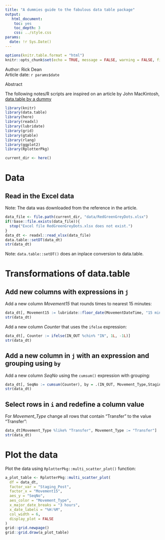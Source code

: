 ```yaml
---
title: "A dummies guide to the fabulous data table package"
output: 
   html_document:
    toc: yes
    toc_depth: 3
    css: ../style.css
params:
  date: !r Sys.Date()      
---
```


```r
options(knitr.table.format = "html")
knitr::opts_chunk$set(echo = TRUE, message = FALSE, warning = FALSE, fig.width = 12, fig.height = 8)
```

<div>Author: Rick Dean</div>
<div>Article date: `r params$date`</div>

<div class="abstract">
  <p class="abstract">Abstract</p>
The following notes/R scripts are inspired on an article by John MacKintosh, [data.table by a dummy](https://johnmackintosh.net/blog/2019-06-30-datatable-by-a-dummy/)
</div>

```r
library(knitr)
library(data.table)
library(here)
library(readxl)
library(lubridate)
library(grid)
library(gtable)
library(rlang)
library(ggplot2)
library(RplotterPkg)

current_dir <- here()
```

# Data
## Read in the Excel data
<div class="note">Note: The data was downloaded from the reference in the article.</div>

```r
data_file <- file.path(current_dir, "data/RedGreenGreyDots.xlsx")
if(!base::file.exists(data_file)){
  stop("Excel file RedGreenGreyDots.xlsx does not exist.")
}
data_dt <- readxl::read_xlsx(data_file)
data.table::setDT(data_dt)
str(data_dt)
```

<div class="note">Note: `data.table::setDT()` does an inplace conversion to data.table.</div>

# Transformations of data.table
## Add new columns with expressions in `j`
Add a new column *Movement15* that rounds times to nearest 15 minutes:
```r
data_dt[, Movement15 := lubridate::floor_date(MovementDateTime, "15 minutes")]
str(data_dt)
```


Add a new column *Counter* that uses the `ifelse` expression:
```r
data_dt[, Counter := ifelse(IN_OUT %chin% "IN", 1L, -1L)]
str(data_dt)
```

## Add a new column in `j` with an expression and grouping using `by`
Add a new column *SeqNo* using the `cumsum()` expression with grouping:
```r
data_dt[, SeqNo := cumsum(Counter), by = .(IN_OUT, Movement_Type,Staging_Post,Movement15)]
str(data_dt)
```

## Select rows in `i` and redefine a column value
For *Movement_Type* change all rows that contain "Transfer" to the value "Transfer":
```r
data_dt[Movement_Type %like% "Transfer", Movement_Type := "Transfer"]
str(data_dt)
```

# Plot the data
Plot the data using `RplotterPkg::multi_scatter_plot()` function:
```r
a_plot_table <- RplotterPkg::multi_scatter_plot(
  df = data_dt,
  factor_var = "Staging_Post",
  factor_x = "Movement15",
  aes_y = "SeqNo",
  aes_color = "Movement_Type",
  x_major_date_breaks = "3 hours",
  x_date_labels = "%H:%M",
  col_width = 6,
  display_plot = FALSE
)
grid::grid.newpage()
grid::grid.draw(a_plot_table)
```
